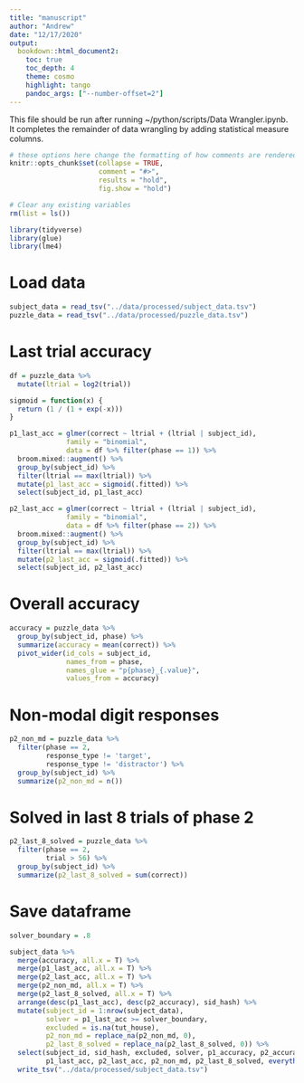 ```yaml
---
title: "manuscript"
author: "Andrew"
date: "12/17/2020"
output:
  bookdown::html_document2:
    toc: true
    toc_depth: 4
    theme: cosmo
    highlight: tango
    pandoc_args: ["--number-offset=2"]
---
```


This file should be run after running ~/python/scripts/Data Wrangler.ipynb.
It completes the remainder of data wrangling by adding statistical measure columns.

```r
# these options here change the formatting of how comments are rendered
knitr::opts_chunk$set(collapse = TRUE,
                      comment = "#>",
                      results = "hold",
                      fig.show = "hold")

# Clear any existing variables
rm(list = ls())
```

```r
library(tidyverse)
library(glue)
library(lme4)
```


# Load data

```r
subject_data = read_tsv("../data/processed/subject_data.tsv")
puzzle_data = read_tsv("../data/processed/puzzle_data.tsv")
```

# Last trial accuracy

```r
df = puzzle_data %>% 
  mutate(ltrial = log2(trial))

sigmoid = function(x) {
  return (1 / (1 + exp(-x)))
}

p1_last_acc = glmer(correct ~ ltrial + (ltrial | subject_id),
              family = "binomial",
              data = df %>% filter(phase == 1)) %>%
  broom.mixed::augment() %>% 
  group_by(subject_id) %>% 
  filter(ltrial == max(ltrial)) %>%
  mutate(p1_last_acc = sigmoid(.fitted)) %>% 
  select(subject_id, p1_last_acc)

p2_last_acc = glmer(correct ~ ltrial + (ltrial | subject_id),
              family = "binomial",
              data = df %>% filter(phase == 2)) %>%
  broom.mixed::augment() %>% 
  group_by(subject_id) %>% 
  filter(ltrial == max(ltrial)) %>%
  mutate(p2_last_acc = sigmoid(.fitted)) %>% 
  select(subject_id, p2_last_acc)
```

# Overall accuracy
```r
accuracy = puzzle_data %>% 
  group_by(subject_id, phase) %>% 
  summarize(accuracy = mean(correct)) %>% 
  pivot_wider(id_cols = subject_id,
              names_from = phase,
              names_glue = "p{phase}_{.value}",
              values_from = accuracy)
```

# Non-modal digit responses
```r
p2_non_md = puzzle_data %>% 
  filter(phase == 2,
         response_type != 'target',
         response_type != 'distractor') %>% 
  group_by(subject_id) %>% 
  summarize(p2_non_md = n())
```

# Solved in last 8 trials of phase 2
```r
p2_last_8_solved = puzzle_data %>% 
  filter(phase == 2,
         trial > 56) %>% 
  group_by(subject_id) %>% 
  summarize(p2_last_8_solved = sum(correct))
```

# Save dataframe
```r
solver_boundary = .8 

subject_data %>% 
  merge(accuracy, all.x = T) %>% 
  merge(p1_last_acc, all.x = T) %>% 
  merge(p2_last_acc, all.x = T) %>% 
  merge(p2_non_md, all.x = T) %>% 
  merge(p2_last_8_solved, all.x = T) %>% 
  arrange(desc(p1_last_acc), desc(p2_accuracy), sid_hash) %>% 
  mutate(subject_id = 1:nrow(subject_data),
         solver = p1_last_acc >= solver_boundary,
         excluded = is.na(tut_house),
         p2_non_md = replace_na(p2_non_md, 0),
         p2_last_8_solved = replace_na(p2_last_8_solved, 0)) %>% 
  select(subject_id, sid_hash, excluded, solver, p1_accuracy, p2_accuracy,
         p1_last_acc, p2_last_acc, p2_non_md, p2_last_8_solved, everything()) %>% 
  write_tsv("../data/processed/subject_data.tsv")
```